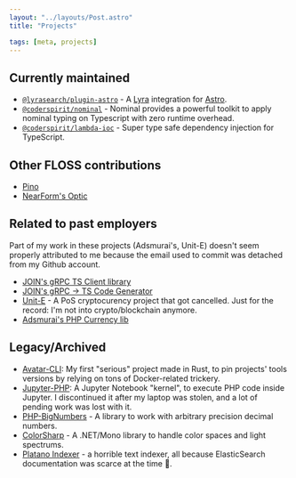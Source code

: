 ```yaml
---
layout: "../layouts/Post.astro"
title: "Projects"

tags: [meta, projects]
---
```


## Currently maintained

- [`@lyrasearch/plugin-astro`](https://github.com/lyrasearch/plugin-astro) - A
  [Lyra](https://lyrajs.io) integration for [Astro](https://astro.build).
- [`@coderspirit/nominal`](https://github.com/Coder-Spirit/nominal) - Nominal
  provides a powerful toolkit to apply nominal typing on Typescript with zero
	runtime overhead.
- [`@coderspirit/lambda-ioc`](https://github.com/Coder-Spirit/lambda-ioc) -
  Super type safe dependency injection for TypeScript.

## Other FLOSS contributions

- [Pino](https://github.com/pinojs/pino)
- [NearForm's Optic](https://github.com/nearform/optic-expo)

## Related to past employers

Part of my work in these projects (Adsmurai's, Unit-E) doesn't seem properly
attributed to me because the email used to commit was detached from my Github
account.

- [JOIN's gRPC TS Client library](https://github.com/join-com/grpc)
- [JOIN's gRPC -> TS Code Generator](https://github.com/join-com/protoc-gen-ts)
- [Unit-E](https://github.com/dtr-org/unit-e) - A PoS cryptocurency project that
  got cancelled. Just for the record: I'm not into crypto/blockchain anymore.
- [Adsmurai's PHP Currency lib](https://github.com/Adsmurai/Currency)

## Legacy/Archived

- [Avatar-CLI](https://avatar-cli.dev): My first "serious" project made in Rust,
  to pin projects' tools versions by relying on tons of Docker-related trickery.
- [Jupyter-PHP](https://github.com/Litipk/Jupyter-PHP): A Jupyter Notebook
  "kernel", to execute PHP code inside Jupyter. I discontinued it after my laptop
	was stolen, and a lot of pending work was lost with it.
- [PHP-BigNumbers](https://github.com/Litipk/php-bignumbers) - A library to work
  with arbitrary precision decimal numbers.
- [ColorSharp](https://github.com/castarco/ColorSharp) - A .NET/Mono library to
  handle color spaces and light spectrums.
- [Platano Indexer](https://github.com/Litipk/platano-indexer) - a horrible
  text indexer, all because ElasticSearch documentation was scarce at the time 🤷.
